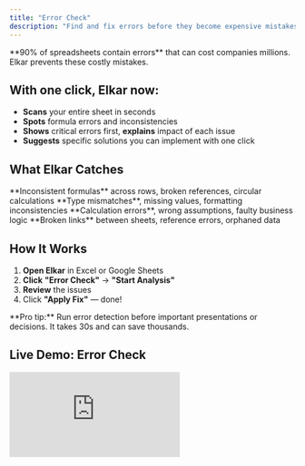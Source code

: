 ```yaml
---
title: "Error Check"
description: "Find and fix errors before they become expensive mistakes. Elkar scans your entire workbook to catch issues other tools miss."
---
```


<Card title="Why This Matters" icon="circle-info">
  **90% of spreadsheets contain errors** that can cost companies millions. Elkar prevents these costly mistakes.
</Card>

## With one click, Elkar now:

- **Scans** your entire sheet in seconds
- **Spots** formula errors and inconsistencies
- **Shows** critical errors first, **explains** impact of each issue
- **Suggests** specific solutions you can implement with one click

## What Elkar Catches

<CardGroup cols={2}>
  <Card title="Formula Errors" icon="function">
    **Inconsistent formulas** across rows, broken references, circular calculations
  </Card>
  <Card title="Data Issues" icon="database">
    **Type mismatches**, missing values, formatting inconsistencies
  </Card>
  <Card title="Logic Problems" icon="brain">
    **Calculation errors**, wrong assumptions, faulty business logic
  </Card>
  <Card title="Cross-Sheet Issues" icon="link-horizontal-slash">
    **Broken links** between sheets, reference errors, orphaned data
  </Card>
</CardGroup>

## How It Works

1. **Open Elkar** in Excel or Google Sheets
2. **Click** **"Error Check"** → **"Start Analysis"**
3. **Review** the issues
4. Click **"Apply Fix"** — done\!

<Tip>
  **Pro tip:** Run error detection before important presentations or decisions. It takes 30s and can save thousands.
</Tip>

## Live Demo: Error Check

<iframe className="w-full aspect-video rounded-xl" src="https://www.youtube.com/embed/hBkN1nDkN0c" frameBorder="0" allow="accelerometer; autoplay; clipboard-write; encrypted-media; gyroscope; picture-in-picture" allowFullScreen />